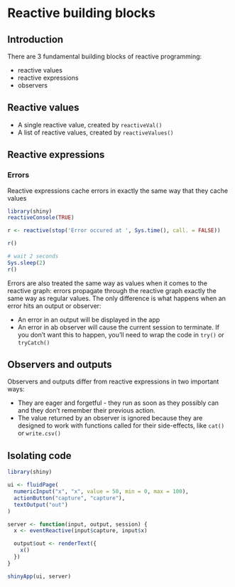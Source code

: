 # Reactive building blocks

## Introduction

There are 3 fundamental building blocks of reactive programming:

+ reactive values
+ reactive expressions
+ observers

## Reactive values

+ A single reactive value, created by `reactiveVal()`
+ A list of reactive values, created by `reactiveValues()`

## Reactive expressions

### Errors

:::{.rmdimportant}
Reactive expressions cache errors in exactly the same way that they cache values

```r
library(shiny)
reactiveConsole(TRUE)

r <- reactive(stop('Error occured at ', Sys.time(), call. = FALSE))

r()

# wait 2 seconds
Sys.sleep(2)
r()
```
:::

:::{.rmdcaution}
Errors are also treated the same way as values when it comes to the reactive graph: errors propagate through the reactive graph exactly the same way as regular values. The only difference is what happens when an error hits an output or observer:

+ An error in an output will be displayed in the app
+ An error in ab observer will cause the current session to terminate. If you don't want this to happen, you'll need to wrap the code in `try()` or `tryCatch()`

:::

## Observers and outputs

Observers and outputs differ from reactive expressions in two important ways:

+ They are eager and forgetful - they run as soon as they possibly can and they don't remember their previous action. 
+ The value returned by an observer is ignored because they are designed to work with functions called for their side-effects, like `cat()` or `write.csv()`

## Isolating code

```r
library(shiny)

ui <- fluidPage(
  numericInput("x", "x", value = 50, min = 0, max = 100),
  actionButton("capture", "capture"),
  textOutput("out")
)

server <- function(input, output, session) {
  x <- eventReactive(input$capture, input$x)

  output$out <- renderText({
    x()
  })
}

shinyApp(ui, server)
```
